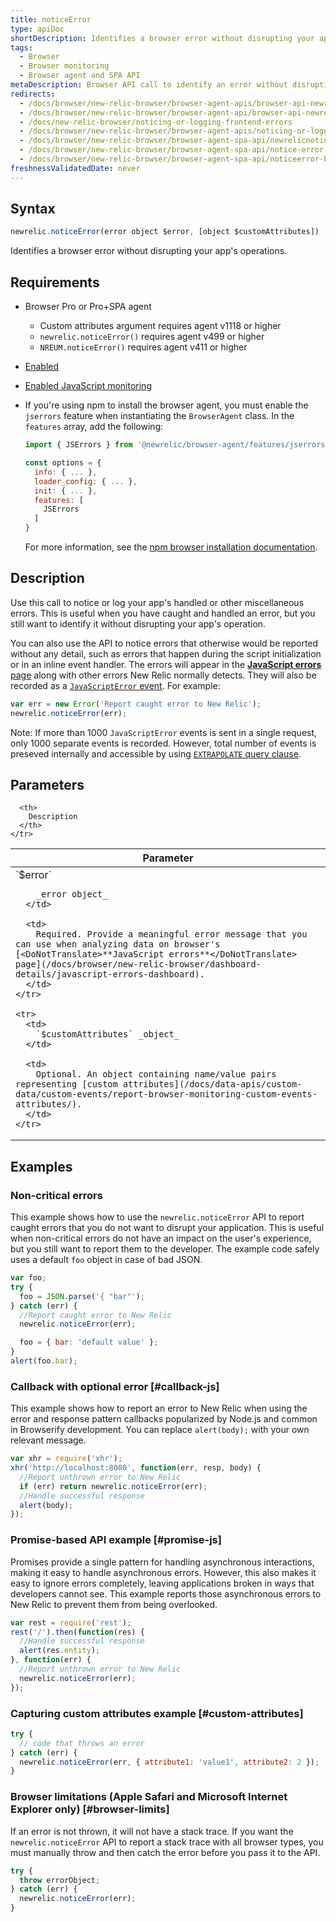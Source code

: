 ```yaml
---
title: noticeError
type: apiDoc
shortDescription: Identifies a browser error without disrupting your app&#039;s operations.
tags:
  - Browser
  - Browser monitoring
  - Browser agent and SPA API
metaDescription: Browser API call to identify an error without disrupting your app's operations.
redirects:
  - /docs/browser/new-relic-browser/browser-agent-apis/browser-api-newrelicnoticeerror
  - /docs/browser/new-relic-browser/browser-agent-api/browser-api-newrelicnoticeerror
  - /docs/new-relic-browser/noticing-or-logging-frontend-errors
  - /docs/browser/new-relic-browser/browser-agent-apis/noticing-or-logging-frontend-errors
  - /docs/browser/new-relic-browser/browser-agent-spa-api/newrelicnoticeerror-browser-agent-api
  - /docs/browser/new-relic-browser/browser-agent-spa-api/notice-error
  - /docs/browser/new-relic-browser/browser-agent-spa-api/noticeerror-browser-agent-api
freshnessValidatedDate: never
---
```



## Syntax

```js
newrelic.noticeError(error object $error, [object $customAttributes])
```

Identifies a browser error without disrupting your app's operations.

## Requirements

* Browser Pro or Pro+SPA agent
  * Custom attributes argument requires agent v1118 or higher
  * `newrelic.noticeError()` requires agent v499 or higher
  * `NREUM.noticeError()` requires agent v411 or higher
* [Enabled <InlinePopover type="browser" />](/docs/browser/new-relic-browser/getting-started/browser-settings)
* [Enabled JavaScript monitoring](/docs/browser/new-relic-browser/browser-pro-features/javascript-errors-page-detect-analyze-errors)
* If you're using npm to install the browser agent, you must enable the `jserrors` feature when instantiating the `BrowserAgent` class. In the `features` array, add the following:

  ```js
  import { JSErrors } from '@newrelic/browser-agent/features/jserrors';

  const options = {
    info: { ... },
    loader_config: { ... },
    init: { ... },
    features: [
      JSErrors
    ]
  }
  ```

  For more information, see the [npm browser installation documentation](https://www.npmjs.com/package/@newrelic/browser-agent#new-relic-browser-agent).


## Description

Use this call to notice or log your app's handled or other miscellaneous errors. This is useful when you have caught and handled an error, but you still want to identify it without disrupting your app's operation.

You can also use the API to notice errors that otherwise would be reported without any detail, such as errors that happen during the script initialization or in an inline event handler. The errors will appear in the [<DoNotTranslate>**JavaScript errors**</DoNotTranslate> page](/docs/browser/new-relic-browser/dashboard-details/javascript-errors-dashboard) along with other errors New Relic normally detects. They will also be recorded as a [`JavaScriptError` event](/attribute-dictionary/?event=JavaScriptError). For example:

```js
var err = new Error('Report caught error to New Relic');
newrelic.noticeError(err);
```

Note: If more than 1000 `JavaScriptError` events is sent in a single request, only 1000 separate events is recorded. However, total number of events is preseved internally and accessible by using [`EXTRAPOLATE` query clause](/docs/query-your-data/nrql-new-relic-query-language/get-started/nrql-syntax-clauses-functions/#extrapolate).

## Parameters

<table>
  <thead>
    <tr>
      <th width="30%">
        Parameter
      </th>

      <th>
        Description
      </th>
    </tr>
  </thead>

  <tbody>
    <tr>
      <td>
        `$error`

        _error object_
      </td>

      <td>
        Required. Provide a meaningful error message that you can use when analyzing data on browser's [<DoNotTranslate>**JavaScript errors**</DoNotTranslate> page](/docs/browser/new-relic-browser/dashboard-details/javascript-errors-dashboard).
      </td>
    </tr>

    <tr>
      <td>
        `$customAttributes` _object_
      </td>

      <td>
        Optional. An object containing name/value pairs representing [custom attributes](/docs/data-apis/custom-data/custom-events/report-browser-monitoring-custom-events-attributes/).
      </td>
    </tr>
  </tbody>
</table>

## Examples

### Non-critical errors

This example shows how to use the `newrelic.noticeError` API to report caught errors that you do not want to disrupt your application. This is useful when non-critical errors do not have an impact on the user's experience, but you still want to report them to the developer. The example code safely uses a default `foo` object in case of bad JSON.

```js
var foo;
try {
  foo = JSON.parse('{ "bar"');
} catch (err) {
  //Report caught error to New Relic
  newrelic.noticeError(err);

  foo = { bar: 'default value' };
}
alert(foo.bar);
```

### Callback with optional error [#callback-js]

This example shows how to report an error to New Relic when using the error and response pattern callbacks popularized by Node.js and common in Browserify development. You can replace `alert(body);` with your own relevant message.

```js
var xhr = require('xhr');
xhr('http://localhost:8080', function(err, resp, body) {
  //Report unthrown error to New Relic
  if (err) return newrelic.noticeError(err);
  //Handle successful response
  alert(body);
});
```

### Promise-based API example [#promise-js]

Promises provide a single pattern for handling asynchronous interactions, making it easy to handle asynchronous errors. However, this also makes it easy to ignore errors completely, leaving applications broken in ways that developers cannot see. This example reports those asynchronous errors to New Relic to prevent them from being overlooked.

```js
var rest = require('rest');
rest('/').then(function(res) {
  //Handle successful response
  alert(res.entity);
}, function(err) {
  //Report unthrown error to New Relic
  newrelic.noticeError(err);
});
```

### Capturing custom attributes example [#custom-attributes]

```js
try {
  // code that throws an error
} catch (err) {
  newrelic.noticeError(err, { attribute1: 'value1', attribute2: 2 });
}
```

### Browser limitations (Apple Safari and Microsoft Internet Explorer only) [#browser-limits]

If an error is not thrown, it will not have a stack trace. If you want the `newrelic.noticeError` API to report a stack trace with all browser types, you must manually throw and then catch the error before you pass it to the API.

```js
try {
  throw errorObject;
} catch (err) {
  newrelic.noticeError(err);
}
```

